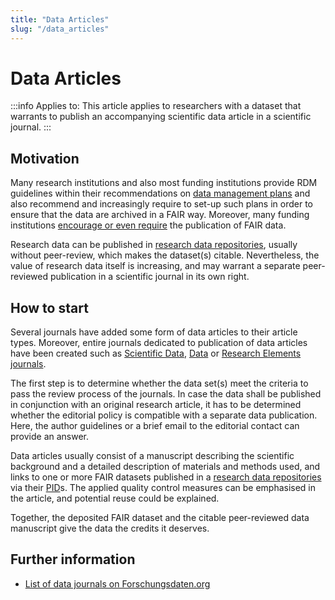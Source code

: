 ```yaml
---
title: "Data Articles"
slug: "/data_articles"
---
```

# Data Articles

:::info Applies to:
This article applies to researchers with a dataset that warrants to publish an accompanying scientific data article in a scientific journal.
:::

## Motivation
Many research institutions and also most funding institutions provide RDM guidelines within their recommendations on [data management plans](/docs/dmp/) and also recommend and increasingly require to set-up such plans in order to ensure that the data are archived in a FAIR way. Moreover, many funding institutions [encourage or even require](https://forschungsdaten.info/fr/praxis-kompakt/english-pages/funder-guidelines/) the publication of FAIR data.

Research data can be published in [research data repositories](/docs/repositories/), usually without peer-review, which makes the dataset(s) citable. Nevertheless, the value of research data itself is increasing, and may warrant a separate peer-reviewed publication in a scientific journal in its own right. 

## How to start

Several journals have added some form of data articles to their article types. Moreover, entire journals dedicated to publication of data articles have been created such as [Scientific Data](https://www.nature.com/sdata/), [Data](https://www.mdpi.com/journal/data) or [Research Elements journals](https://www.elsevier.com/authors/tools-and-resources/research-elements-journals).  

The first step is to determine whether the data set(s) meet the criteria to pass the review process of the journals. In case the data shall be published in conjunction with an original research article, it has to be determined whether the editorial policy is compatible with a separate data publication. Here, the author guidelines or a brief email to the editorial contact can provide an answer. 

Data articles usually consist of a manuscript describing the scientific background and a detailed description of materials and methods used, and links to one or more FAIR datasets published in a [research data repositories](/docs/repositories/) via their [PID](/docs/PID/)s. The applied quality control measures can be emphasised in the article, and potential reuse could be explained. 

Together, the deposited FAIR dataset and the citable peer-reviewed data manuscript give the data the credits it deserves. 

## Further information

- [List of data journals on Forschungsdaten.org](https://www.forschungsdaten.org/index.php/Data_Journals)